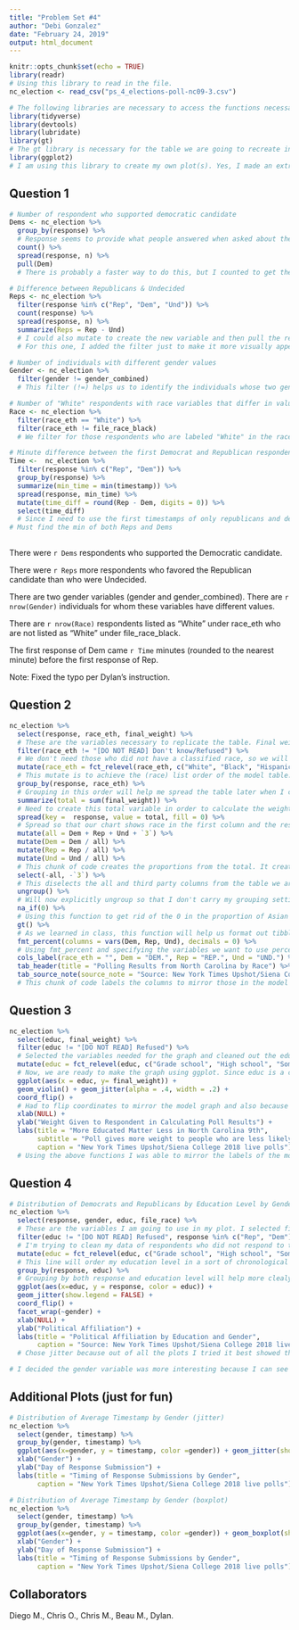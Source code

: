 ```yaml
---
title: "Problem Set #4"
author: "Debi Gonzalez"
date: "February 24, 2019"
output: html_document
---
```


```r
knitr::opts_chunk$set(echo = TRUE)
library(readr)
# Using this library to read in the file.
nc_election <- read_csv("ps_4_elections-poll-nc09-3.csv")

# The following libraries are necessary to access the functions necessary such as spread, filter and summarize.
library(tidyverse)
library(devtools)
library(lubridate)
library(gt)
# The gt library is necessary for the table we are going to recreate in this PSET.
library(ggplot2)
# I am using this library to create my own plot(s). Yes, I made an extra one!


```


## Question 1

```r
# Number of respondent who supported democratic candidate
Dems <- nc_election %>%
  group_by(response) %>%
  # Response seems to provide what people answered when asked about their political support, so I will use that one.
  count() %>%
  spread(response, n) %>%
  pull(Dem)
  # There is probably a faster way to do this, but I counted to get the number of answers per response type, then I spread it so that the types of responses (Dem, Rep, Und, etc) become columns, and then I pull Dem to get the number of respondents who support democrats in the dataset.

# Difference between Republicans & Undecided
Reps <- nc_election %>%
  filter(response %in% c("Rep", "Dem", "Und")) %>%
  count(response) %>%
  spread(response, n) %>%
  summarize(Reps = Rep - Und)
  # I could also mutate to create the new variable and then pull the result. 
  # For this one, I added the filter just to make it more visually appealing to me and to get rid of irrelevant third party data, however, it is not necessary. Just like last time, I counted and spread to make the affiliations columns. Then, I summarized to create a new variable made by substracting the number of undecided respondents from the number of Republicans. This new value is the number of more republicans than undecided respondents.

# Number of individuals with different gender values
Gender <- nc_election %>%
  filter(gender != gender_combined)
  # This filter (!=) helps us to identify the individuals whose two gender variables differ in value. Using nrows() in inline code to refer to the number of individuals with different genders between the two variables by counting the number of rows in the tibble provided by this code. 

# Number of "White" respondents with race variables that differ in value
Race <- nc_election %>%
  filter(race_eth == "White") %>%
  filter(race_eth != file_race_black)
  # We filter for those respondents who are labeled "White" in the race_eth variable to reduce the amount of unnecessary data. Then, we filter for differences between race_eth and file_race_black (the other race variable) in order to identify the number of "White" respondents who have a different value for the file_race_black variable.

# Minute difference between the first Democrat and Republican respondents
Time <-  nc_election %>%
  filter(response %in% c("Rep", "Dem")) %>%
  group_by(response) %>%
  summarize(min_time = min(timestamp)) %>%
  spread(response, min_time) %>%
  mutate(time_diff = round(Rep - Dem, digits = 0)) %>%
  select(time_diff) 
  # Since I need to use the first timestamps of only republicans and democrats, I will filter for just them. Grouping by response helps organize the data and will allow me to see the first timestamp of Rep and Dem respectively when I summarize for the minimum timestamp (the smaller = first in terms of time). Spread fixes the table so that Rep and Dem become columns so that I can then create a new variable (time_diff) with the difference of the two columns with mutate. By trial and error I figured out that round works inside the mutate, but won't work with a variable outside the mutate itself. Digits = 0 because there are no digits after the decimal point, I want whole minutes. Finally, I select time_diff to isolate the difference in time response.
# Must find the min of both Reps and Dems 
  
```


There were `r Dems` respondents who supported the Democratic candidate.

There were `r Reps` more respondents who favored the Republican candidate than who were Undecided.

There are two gender variables (gender and gender_combined). There are `r nrow(Gender)` individuals for whom these variables have different values.

There are `r nrow(Race)` respondents listed as “White” under race_eth who are not listed as “White” under file_race_black.

The first response of Dem came `r Time` minutes (rounded to the nearest minute) before the first response of Rep. 

Note: Fixed the typo per Dylan's instruction. 


## Question 2
```r
nc_election %>%
  select(response, race_eth, final_weight) %>%
  # These are the variables necessary to replicate the table. Final weight is important because it will help us get the proper proportions of race to political identity/affiliation.
  filter(race_eth != "[DO NOT READ] Don't know/Refused") %>% 
  # We don't need those who did not have a classified race, so we will filter them out.
  mutate(race_eth = fct_relevel(race_eth, c("White", "Black", "Hispanic", "Asian", "Other"))) %>%
  # This mutate is to achieve the (race) list order of the model table.
  group_by(response, race_eth) %>%
  # Grouping in this order will help me spread the table later when I create the sum of final_weight variable.
  summarize(total = sum(final_weight)) %>%
  # Need to create this total variable in order to calculate the weighted number/proportions of response by race.
  spread(key =  response, value = total, fill = 0) %>% 
  # Spread so that our chart shows race in the first column and the response categories as the following set of columns. We use fill = 0 so that NA values can be calculated and weighted as well. 
  mutate(all = Dem + Rep + Und + `3`) %>% 
  mutate(Dem = Dem / all) %>% 
  mutate(Rep = Rep / all) %>% 
  mutate(Und = Und / all) %>% 
  # This chunk of code creates the proportions from the total. It creates a set of variables that we can use to calculate the exact weighted proportions of our data.
  select(-all, -`3`) %>% 
  # This diselects the all and third party columns from the table we are about to make so that it does not show.
  ungroup() %>% 
  # Will now explicitly ungroup so that I don't carry my grouping settings (which facilitated the making of proportions) into the final chart. 
  na_if(0) %>%
  # Using this function to get rid of the 0 in the proportion of Asian undecided voters.
  gt() %>% 
  # As we learned in class, this function will help us format out tibble into a pretty chart.
  fmt_percent(columns = vars(Dem, Rep, Und), decimals = 0) %>%
  # Using fmt_percent and specifying the variables we want to use percentage for converts our proportions to percentage.
  cols_label(race_eth = "", Dem = "DEM.", Rep = "REP.", Und = "UND.") %>%
  tab_header(title = "Polling Results from North Carolina by Race") %>%
  tab_source_note(source_note = "Source: New York Times Upshot/Siena College 2018 live polls")
  # This chunk of code labels the columns to mirror those in the model graph, provides a title (which was originally missing), and a source. 

```

## Question 3
```r
nc_election %>%
  select(educ, final_weight) %>% 
  filter(educ != "[DO NOT READ] Refused") %>% 
  # Selected the variables needed for the graph and cleaned out the education variable from unnecessary data (those who did not provide education level). Using mutate and fct_relevel to order educ (on its axis) in a chronological/logical manner to mirror the model.
  mutate(educ = fct_relevel(educ, c("Grade school", "High school", "Some college or trade school", "Bachelors' degree", "Graduate or Professional Degree"))) %>%
  # Now, we are ready to make the graph using ggplot. Since educ is a categorical variable, I'm assigning it to the x-axis. Using geom_violin and geon_jitter to mimic the graph provided (alpha = .4 and width = .2 are the most similar I could get to the model graph.) 
  ggplot(aes(x = educ, y= final_weight)) +
  geom_violin() + geom_jitter(alpha = .4, width = .2) +
  coord_flip() + 
  # Had to flip coordinates to mirror the model graph and also because of aesthetics and x-axis category labels (long).
  xlab(NULL) +
  ylab("Weight Given to Respondent in Calculating Poll Results") +
  labs(title = "More Educated Matter Less in North Carolina 9th",
       subtitle = "Poll gives more weight to people who are less likely to participate in polls",
       caption = "New York Times Upshot/Siena College 2018 live polls")
  # Using the above functions I was able to mirror the labels of the model graph.
```

## Question 4

```r
# Distribution of Democrats and Republicans by Education Level by Gender.
nc_election %>%
  select(response, gender, educ, file_race) %>%
  # These are the variables I am going to use in my plot. I selected file_race as well because I was testing this same data visual set up but with race instead of gender.
  filter(educ != "[DO NOT READ] Refused", response %in% c("Rep", "Dem")) %>%
  # I'm trying to clean my data of respondents who did not respond to the education variable and since I'm comparing Rep and Dem, I will filter for just the two identifications.
  mutate(educ = fct_relevel(educ, c("Grade school", "High school", "Some college or trade school", "Bachelors' degree", "Graduate or Professional Degree"))) %>%
  # This line will order my education level in a sort of chronological order, fascilitates the graph. 
  group_by(response, educ) %>%
  # Grouping by both response and education level will help more clealy see the patterns by respective category when graphed.
  ggplot(aes(x=educ, y = response, color = educ)) + 
  geom_jitter(show.legend = FALSE) + 
  coord_flip() + 
  facet_wrap(~gender) +
  xlab(NULL) +
  ylab("Political Affiliation") +
  labs(title = "Political Affiliation by Education and Gender",
       caption = "Source: New York Times Upshot/Siena College 2018 live polls")
  # Chose jitter because out of all the plots I tried it best showed the distribution of my data by categories. Since I decided to facet_wrap by gender (only two side by side graphs), I colored by education to aid in the visualization of the distributions. The coordinate flip provided the most aesthetically pleasant version of the graph given that the education categories are long and would overlap at the bottom and the jitter plot would not show (as) significant data. I hid the legend because the graph is pretty self explanatory. I labeled the y axis (remember it's inverted), gave it a title and provided the source.

# I decided the gender variable was more interesting because I can see how political affiliation vary by gender with increasing education level. Females with higher education more strongly identified as Democrats. While males with graduate degrees seem only slightly more likely to identify as Republican, those with some college or trade school are more likely to be republican than their female countrparts with the same education level.
```

## Additional Plots (just for fun)
```r
# Distribution of Average Timestamp by Gender (jitter)
nc_election %>%
  select(gender, timestamp) %>%
  group_by(gender, timestamp) %>%
  ggplot(aes(x=gender, y = timestamp, color =gender)) + geom_jitter(show.legend = FALSE) +
  xlab("Gender") +
  ylab("Day of Response Submission") +
  labs(title = "Timing of Response Submissions by Gender",
       caption = "New York Times Upshot/Siena College 2018 live polls")
```

```r
# Distribution of Average Timestamp by Gender (boxplot)
nc_election %>%
  select(gender, timestamp) %>%
  group_by(gender, timestamp) %>%
  ggplot(aes(x=gender, y = timestamp, color =gender)) + geom_boxplot(show.legend = FALSE) +
  xlab("Gender") +
  ylab("Day of Response Submission") +
  labs(title = "Timing of Response Submissions by Gender",
       caption = "New York Times Upshot/Siena College 2018 live polls")
```


## Collaborators

Diego M., Chris O., Chris M., Beau M., Dylan.